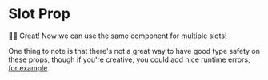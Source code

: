 # Slot Prop

👨‍💼 Great! Now we can use the same component for multiple slots!

One thing to note is that there's not a great way to have good type safety on
these props, though if you're creative, you could add nice runtime errors,
[for example](https://github.com/adobe/react-spectrum/blob/3db98d2d378f977a88d94e9f2501feca8ef8ce51/packages/react-aria-components/src/utils.tsx#L169-L181).
